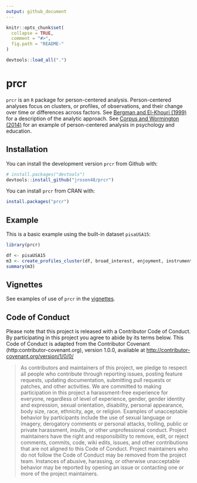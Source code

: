 ```yaml
---
output: github_document
---
```


<!-- README.md is generated from README.Rmd. Please edit that file -->

```r
knitr::opts_chunk$set(
  collapse = TRUE,
  comment = "#>",
  fig.path = "README-"
)
```

```r
devtools::load_all(".")
```

# prcr

`prcr` is an `R` package for person-centered analysis. Person-centered analyses focus on clusters, or profiles, of observations, and their change over time or differences across factors. See [Bergman and El-Khouri (1999)](http://onlinelibrary.wiley.com/doi/10.1002/(SICI)1521-4036(199910)41:6%3C753::AID-BIMJ753%3E3.0.CO;2-K/abstract) for a description of the analytic approach. See [Corpus and Wormington (2014)](http://www.tandfonline.com/doi/abs/10.1080/00220973.2013.876225) for an example of person-centered analysis in psychology and education.

## Installation

You can install the development version `prcr` from Github with:

```r
# install.packages("devtools")
devtools::install_github("jrosen48/prcr")
```

You can install `prcr` from CRAN with:

```r
install.packages("prcr")
```

## Example

This is a basic example using the built-in dataset `pisaUSA15`:

```r
library(prcr)
```

```r
df <- pisaUSA15
m3 <- create_profiles_cluster(df, broad_interest, enjoyment, instrumental_mot, self_efficacy, n_profiles = 3)
summary(m3)
```

## Vignettes

See examples of use of `prcr` in the [vignettes](https://jrosen48.github.io/prcr/articles/index.html).

## Code of Conduct

Please note that this project is released with a Contributor Code of Conduct. By participating in this project you agree to abide by its terms below. This Code of Conduct is adapted from the Contributor Covenant (http:contributor-covenant.org), version 1.0.0, available at [http://contributor-covenant.org/version/1/0/0/](http://contributor-covenant.org/version/1/0/0/)

> As contributors and maintainers of this project, we pledge to respect all people who contribute through reporting issues, posting feature requests, updating documentation, submitting pull requests or patches, and other activities. We are committed to making participation in this project a harassment-free experience for everyone, regardless of level of experience, gender, gender identity and expression, sexual orientation, disability, personal appearance, body size, race, ethnicity, age, or religion. Examples of unacceptable behavior by participants include the use of sexual language or imagery, derogatory comments or personal attacks, trolling, public or private harassment, insults, or other unprofessional conduct. Project maintainers have the right and responsibility to remove, edit, or reject comments, commits, code, wiki edits, issues, and other contributions that are not aligned to this Code of Conduct. Project maintainers who do not follow the Code of Conduct may be removed from the project team. Instances of abusive, harassing, or otherwise unacceptable behavior may be reported by opening an issue or contacting one or more of the project maintainers.
